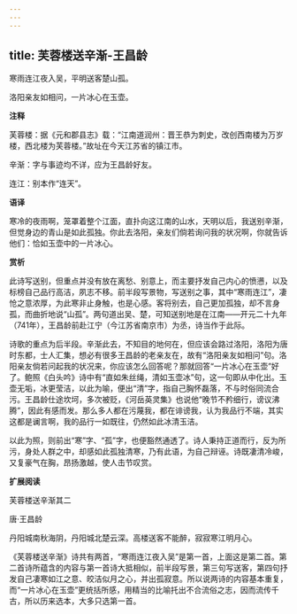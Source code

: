 ```yaml
---
---
---
```

title: 芙蓉楼送辛渐-王昌龄
---

寒雨连江夜入吴，平明送客楚山孤。

洛阳亲友如相问，一片冰心在玉壶。

**注释**

芙蓉楼：据《元和郡县志》载：“江南道润州：晋王恭为刺史，改创西南楼为万岁楼，西北楼为芙蓉楼。”故址在今天江苏省的镇江市。

辛渐：字与事迹均不详，应为王昌龄好友。

连江：别本作“连天”。

**语译**

寒冷的夜雨啊，笼罩着整个江面，直扑向这江南的山水，天明以后，我送别辛渐，但觉身边的青山是如此孤独。你此去洛阳，亲友们倘若询问我的状况啊，你就告诉他们：恰如玉壶中的一片冰心。

**赏析**

此诗写送别，但重点并没有放在离愁、别意上，而主要抒发自己内心的愤懑，以及标榜自己品行高洁，夙志不移。前半段写景物，写送别之事，其中“寒雨连江”，凄怆之意浓厚，为此寒非止身触，也是心感。客将别去，自己更加孤独，却不言身孤，而曲折地说“山孤”。两句道出吴、楚，可知送别地是在江南——开元二十九年（741年），王昌龄前赴江宁（今江苏省南京市）为丞，诗当作于此际。

诗歌的重点为后半段。辛渐此去，不知目的地何在，但应该会路过洛阳，洛阳为唐时东都，士人汇集，想必有很多王昌龄的老亲友在，故有“洛阳亲友如相问”句。洛阳亲友倘若问起我的状况来，你应该怎么回答呢？那就回答“一片冰心在玉壶”好了。鲍照《白头吟》诗中有“直如朱丝绳，清如玉壶冰”句，这一句即从中化出。玉壶无垢，冰更莹洁，以此为喻，便出“清”字，指自己胸怀磊落，不与时俗同流合污。王昌龄仕途坎坷，多次被贬，《河岳英灵集》也说他“晚节不矜细行，谤议沸腾”，因此有感而发。那么多人都在污蔑我，都在诽谤我，认为我品行不端，其实这都是谰言啊，我的品行一如既往，仍然如此冰清玉洁。

以此为照，则前出“寒”字、“孤”字，也便豁然通透了。诗人秉持正道而行，反为所污，身处人群之中，却感如此孤独清寒，乃有此语，为自己辩诬。诗既凄清冷峻，又复豪气在胸，昂扬激越，使人击节叹赏。

**扩展阅读**

芙蓉楼送辛渐其二

唐·王昌龄

丹阳城南秋海阴，丹阳城北楚云深。高楼送客不能醉，寂寂寒江明月心。

《芙蓉楼送辛渐》诗共有两首，“寒雨连江夜入吴”是第一首，上面这是第二首。第二首诗所蕴含的内容与第一首诗大抵相似，前半段写景，第三句写送客，第四句抒发自己凄寒如江之意、皎洁似月之心，并出孤寂意。所以说两诗的内容基本重复，而“一片冰心在玉壶”更统括所感，用精当的比喻托出不合流俗之志，因而流传千古，所以历来选本，大多只选第一首。